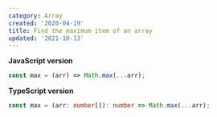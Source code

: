 ```yaml
---
category: Array
created: '2020-04-19'
title: Find the maximum item of an array
updated: '2021-10-13'
---
```


**JavaScript version**

```js max.js
const max = (arr) => Math.max(...arr);
```

**TypeScript version**

```ts max.ts
const max = (arr: number[]): number => Math.max(...arr);
```
